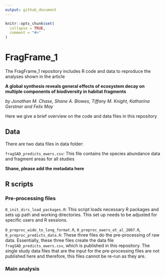 ```yaml
---
output: github_document
---
```


<!-- README.md is generated from README.Rmd. Please edit that file -->

```r
knitr::opts_chunk$set(
  collapse = TRUE,
  comment = "#>"
)
```
# FragFrame_1

<!-- badges: start -->
<!-- badges: end -->

The FragFrame_1 repository includes R code and data to reproduce the analyses shown in the article 

**A global synthesis reveals general effects of ecosystem decay on multiple components of biodiversity in habitat fragments**

*by Jonathan M. Chase, Shane A. Blowes, Tiffany M. Knight, Katharina Gerstner and Felix May*

Here we give a brief overview on the code and data files in this repository

## Data

There are two data files in data folder:

`fragSAD_predicts_ewers.csv`: This file contains the species abundance data and fragment areas for all studies

**Shane, please add the metadata here**

## R scripts

### Pre-processing files

`0_init_dirs_load_packages.R`: This script loads necessary R packages and sets up path and working directories.
This set up needs to be adjusted for specific users and R sessions. 

`0_preproc_wide_to_long_format.R`, `0_preproc_ewers_et_al_2007.R`, `0_preproc_predicts_data.R`: These three files do the pre-processing
of raw data. Essentially, these three files create the data file `fragSAD_predicts_ewers.csv`, which is published in this repository.
The single study data files that are the input for the pre-processing files are not published here and therefore, this files cannot
be re-run as they are.

### Main analysis



